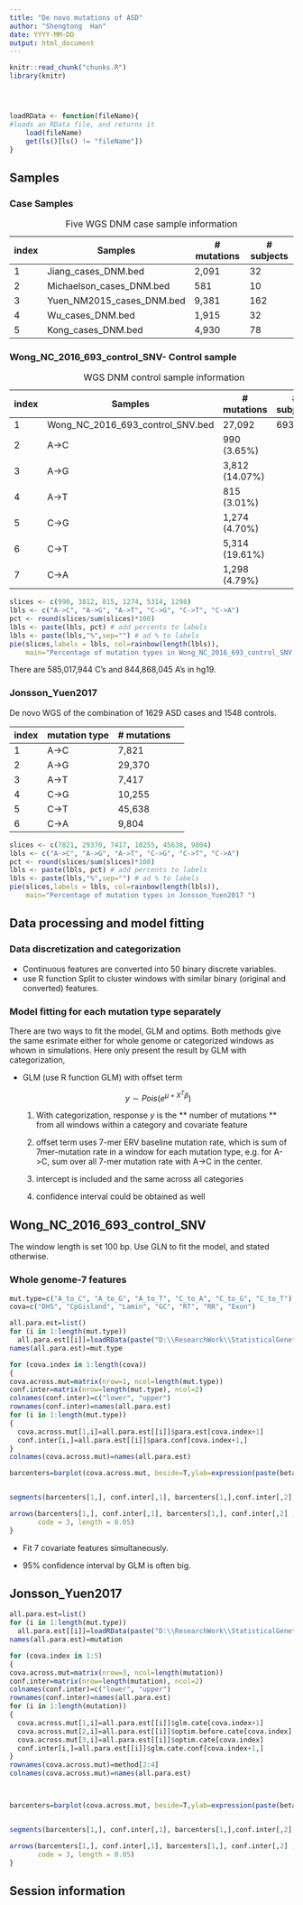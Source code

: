 ```yaml
---
title: "De novo mutations of ASD"
author: "Shengtong  Han"
date: YYYY-MM-DD
output: html_document
---
```


<!-- The file analysis/chunks.R contains chunks that define default settings
shared across the workflowr files. -->
```r
knitr::read_chunk("chunks.R")
library(knitr)
```

<!-- Update knitr chunk options -->
```r
```

<!-- Insert the date the file was last updated -->
```r
```

<!-- Insert the code version (Git commit SHA1) if Git repository exists and R
 package git2r is installed -->
```r
```

```r
loadRData <- function(fileName){
#loads an RData file, and returns it
    load(fileName)
    get(ls()[ls() != "fileName"])
}
```


## Samples



### Case Samples 



index    | Samples | \# mutations| \# subjects
----|-------|-------|---
1 | Jiang_cases_DNM.bed | 2,091| 32
2 | Michaelson_cases_DNM.bed |581 | 10
3 | Yuen_NM2015_cases_DNM.bed | 9,381| 162
4 | Wu_cases_DNM.bed | 1,915 | 32
5 | Kong_cases_DNM.bed | 4,930 | 78

Table: Five WGS  DNM case sample information



### Wong_NC_2016_693_control_SNV- Control sample 

index    | Samples | \# mutations| \# subjects
----|-------|-------|---
1 | Wong_NC_2016_693_control_SNV.bed | 27,092|  693
2 | A->C | 990 (3.65%) | 
3 | A->G | 3,812 (14.07%) |
4 | A->T | 815 (3.01%) |
5 | C->G | 1,274 (4.70%) |
6 | C->T | 5,314 (19.61%) |
7 | C->A | 1,298 (4.79%) |
Table:WGS  DNM control sample information 

```r
slices <- c(990, 3812, 815, 1274, 5314, 1298) 
lbls <- c("A->C", "A->G", "A->T", "C->G", "C->T", "C->A")
pct <- round(slices/sum(slices)*100)
lbls <- paste(lbls, pct) # add percents to labels 
lbls <- paste(lbls,"%",sep="") # ad % to labels 
pie(slices,labels = lbls, col=rainbow(length(lbls)),
  	main="Percentage of mutation types in Wong_NC_2016_693_control_SNV ")
```


There are 585,017,944 C's  and 844,868,045 A's in hg19. 



### Jonsson_Yuen2017
De novo WGS of the combination of 1629 ASD cases and 1548 controls. 

index    | mutation type | \# mutations
----|-------|-------|---
1 | A->C | 7,821   
2 | A->G | 29,370  
3 | A->T | 7,417
4 | C->G | 10,255 
5 | C->T | 45,638 
6 | C->A | 9,804

```r
slices <- c(7821, 29370, 7417, 10255, 45638, 9804) 
lbls <- c("A->C", "A->G", "A->T", "C->G", "C->T", "C->A")
pct <- round(slices/sum(slices)*100)
lbls <- paste(lbls, pct) # add percents to labels 
lbls <- paste(lbls,"%",sep="") # ad % to labels 
pie(slices,labels = lbls, col=rainbow(length(lbls)),
  	main="Percentage of mutation types in Jonsson_Yuen2017 ")
```

## Data processing and model fitting 

### Data discretization and categorization

* Continuous features are converted  into 50 binary discrete variables.  
* use R function Split to cluster windows with similar binary (original and converted) features.  

### Model fitting for each mutation type separately 

There are two ways to fit the model, GLM and optims. Both methods give the same esrimate either for whole genome or categorized windows as whown in simulations. Here only present the result by GLM with categorization,   

* GLM (use R function GLM) with offset term
  
  $$y\sim Pois( e^{\mu+X^T\beta})$$

  
  (1) With categorization,  response   $y$ is the ** number of mutations ** from all windows  within a category and covariate feature
  (2) offset term uses 7-mer ERV baseline mutation rate, which is sum of 7mer-mutation rate in a window for each mutation type, e.g. for A->C, sum over all 7-mer mutation rate with A->C in the center.     
  
  (2) intercept is included and the same across all categories
  (3) confidence interval could be obtained as well




## Wong_NC_2016_693_control_SNV 

The window length is set 100 bp. Use GLN to fit the model, and stated otherwise. 


### Whole genome-7 features 


```r
mut.type=c("A_to_C", "A_to_G", "A_to_T", "C_to_A", "C_to_G", "C_to_T")
cova=c("DHS", "CpGisland", "Lamin", "GC", "RT", "RR", "Exon")
```


```r
all.para.est=list()
for (i in 1:length(mut.type))
  all.para.est[[i]]=loadRData(paste("D:\\ResearchWork\\StatisticalGenetics\\Mutation-Rate-project\\parameter_estimate\\Wong_NC_2016_693_control_SNV_100bp.window_mutation", mut.type[i], "RData", sep="."))
names(all.para.est)=mut.type
```

```r
for (cova.index in 1:length(cova))
{
cova.across.mut=matrix(nrow=1, ncol=length(mut.type))
conf.inter=matrix(nrow=length(mut.type), ncol=2)
colnames(conf.inter)=c("lower", "upper")
rownames(conf.inter)=names(all.para.est)
for (i in 1:length(mut.type))
{
  cova.across.mut[1,i]=all.para.est[[i]]$para.est[cova.index+1]
  conf.inter[i,]=all.para.est[[i]]$para.conf[cova.index+1,]
}
colnames(cova.across.mut)=names(all.para.est)

barcenters=barplot(cova.across.mut, beside=T,ylab=expression(paste(beta)),col=c("red"), ylim=c(min(conf.inter, cova.across.mut), max(conf.inter, cova.across.mut)),  main=cova[cova.index],  cex.names=1, args.legend = list(x ='topright', bty='n', inset=c(-0.07,0), cex=0.8), xpd = FALSE)


segments(barcenters[1,], conf.inter[,1], barcenters[1,],conf.inter[,2], lwd = 1.5)

arrows(barcenters[1,], conf.inter[,1], barcenters[1,], conf.inter[,2] , lwd = 1.5, angle = 90,
       code = 3, length = 0.05)
}
```


* Fit 7 covariate features simultaneously.

* 95% confidence interval by GLM is often big.  





## Jonsson_Yuen2017


```r
all.para.est=list()
for (i in 1:length(mut.type))
  all.para.est[[i]]=loadRData(paste("D:\\ResearchWork\\StatisticalGenetics\\Mutation-Rate-project\\parameter_estimate\\Jonsson_Yuen\\mutation", mut.type[i], "para.est.RData", sep="."))
names(all.para.est)=mutation
```

```r
for (cova.index in 1:5)
{
cova.across.mut=matrix(nrow=3, ncol=length(mutation))
conf.inter=matrix(nrow=length(mutation), ncol=2)
colnames(conf.inter)=c("lower", "upper")
rownames(conf.inter)=names(all.para.est)
for (i in 1:length(mutation))
{
  cova.across.mut[1,i]=all.para.est[[i]]$glm.cate[cova.index+1]
  cova.across.mut[2,i]=all.para.est[[i]]$optim.before.cate[cova.index]
  cova.across.mut[3,i]=all.para.est[[i]]$optim.cate[cova.index]
  conf.inter[i,]=all.para.est[[i]]$glm.cate.conf[cova.index+1,]
}
rownames(cova.across.mut)=method[2:4]
colnames(cova.across.mut)=names(all.para.est)



barcenters=barplot(cova.across.mut, beside=T,ylab=expression(paste(beta)),col=c("red", "darkblue", "black"), legend=method[2:4], main=cova[cova.index],  cex.names=1, args.legend = list(x ='topright', bty='n', inset=c(-0.07,0), cex=0.8))


segments(barcenters[1,], conf.inter[,1], barcenters[1,],conf.inter[,2], lwd = 1.5)

arrows(barcenters[1,], conf.inter[,1], barcenters[1,], conf.inter[,2] , lwd = 1.5, angle = 90,
       code = 3, length = 0.05)
}
```


## Session information


<!-- Insert the session information into the document -->
```r
```
